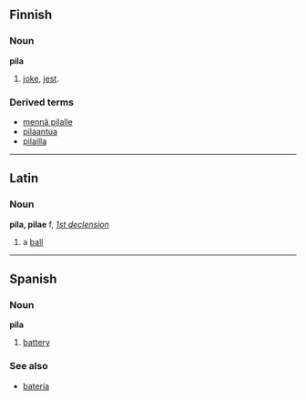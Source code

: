 ==Finnish==

===Noun===
'''pila'''

# [[joke]], [[jest]].

===Derived terms===
*[[mennä pilalle]]
*[[pilaantua]]
*[[pilailla]]

----

==Latin==
===Noun===
'''pila, pilae''' f, ''[[Wiktionary Appendix:Latin first declension|1st declension]]''

#a [[ball]]

----

==Spanish==
===Noun===
'''pila'''

# [[battery]]

===See also===
*[[batería]]<!-- syn? -->